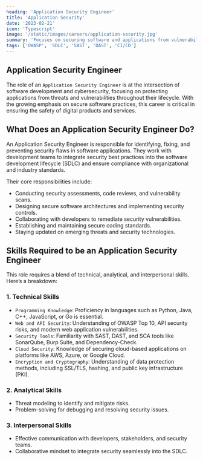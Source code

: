 ```yaml
---
heading: 'Application Security Engineer'
title: 'Application Security'
date: '2023-02-21'
icon: 'Typescript'
image: '/static/images/careers/application-security.jpg'
summary: 'Focuses on securing software and applications from vulnerabilities.'
tags: ['OWASP', 'SDLC', 'SAST', 'DAST', 'CI/CD']
---
```


## Application Security Engineer

The role of an `Application Security Engineer` is at the intersection of software development and cybersecurity, focusing on protecting applications from threats and vulnerabilities throughout their lifecycle. With the growing emphasis on secure software practices, this career is critical in ensuring the safety of digital products and services.

## What Does an Application Security Engineer Do?

An Application Security Engineer is responsible for identifying, fixing, and preventing security flaws in software applications. They work with development teams to integrate security best practices into the software development lifecycle (SDLC) and ensure compliance with organizational and industry standards.

Their core responsibilities include:

- Conducting security assessments, code reviews, and vulnerability scans.
- Designing secure software architectures and implementing security controls.
- Collaborating with developers to remediate security vulnerabilities.
- Establishing and maintaining secure coding standards.
- Staying updated on emerging threats and security technologies.

## Skills Required to be an Application Security Engineer

This role requires a blend of technical, analytical, and interpersonal skills. Here’s a breakdown:

### 1. Technical Skills

- `Programming Knowledge`: Proficiency in languages such as Python, Java, C++, JavaScript, or Go is essential.
- `Web and API Security`: Understanding of OWASP Top 10, API security risks, and modern web application vulnerabilities.
- `Security Tools`: Familiarity with SAST, DAST, and SCA tools like SonarQube, Burp Suite, and Dependency-Check.
- `Cloud Security`: Knowledge of securing cloud-based applications on platforms like AWS, Azure, or Google Cloud.
- `Encryption and Cryptography`: Understanding of data protection methods, including SSL/TLS, hashing, and public key infrastructure (PKI).

### 2. Analytical Skills

- Threat modeling to identify and mitigate risks.
- Problem-solving for debugging and resolving security issues.

### 3. Interpersonal Skills

- Effective communication with developers, stakeholders, and security teams.
- Collaborative mindset to integrate security seamlessly into the SDLC.
